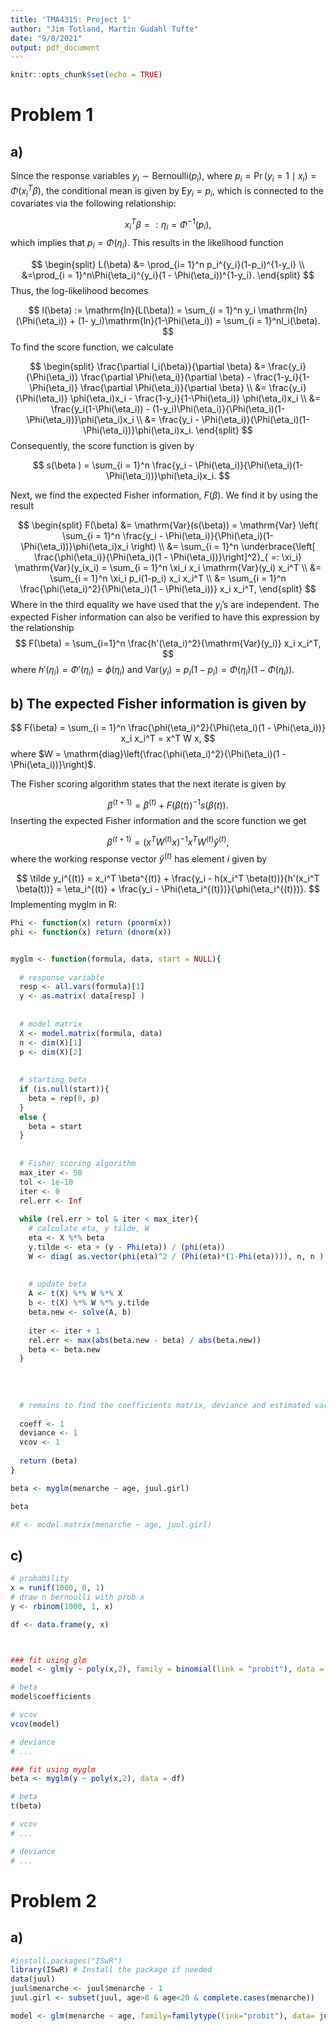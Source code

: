 ```yaml
---
title: 'TMA4315: Project 1'
author: "Jim Totland, Martin Gudahl Tufte"
date: "9/8/2021"
output: pdf_document
---
```


```r
knitr::opts_chunk$set(echo = TRUE)
```
\textcolor{red}{Litt usikker på hva slags notasjon vi skal bruke, f. eks. boldface for vektorer eller ikke? Bare si ifra hvis du vil ha noe spesifikit:)}

# Problem 1
## a)
Since the response variables $y_i \sim \mathrm{Bernoulli}(p_i)$, where $p_i = \Pr(y_i=1 \mid x_i) = \Phi(x_i^T \beta)$, the conditional mean is given by $\mathrm{E}y_i = p_i$, which is connected to the covariates via the following relationship:

$$
x_i^T\beta =: \eta_i = \Phi^{-1}(p_i),
$$
which implies that $p_i = \Phi(\eta_i)$. This results in the likelihood function

$$
\begin{split}
L(\beta) &= \prod_{i= 1}^n p_i^{y_i}(1-p_i)^{1-y_i} \\
&=\prod_{i = 1}^n\Phi(\eta_i)^{y_i}(1 - \Phi(\eta_i))^{1-y_i}.
\end{split}
$$
Thus, the log-likelihood becomes

$$
l(\beta) := \mathrm{ln}(L(\beta)) = \sum_{i = 1}^n y_i \mathrm{ln}(\Phi(\eta_i)) + (1- y_i)\mathrm{ln}(1-\Phi(\eta_i)) = \sum_{i = 1}^nl_i(\beta).
$$
To find the score function, we calculate

$$
\begin{split}
  \frac{\partial l_i(\beta)}{\partial \beta} &= \frac{y_i}{\Phi(\eta_i)} \frac{\partial
  \Phi(\eta_i)}{\partial   \beta} - \frac{1-y_i}{1-\Phi(\eta_i)} \frac{\partial \Phi(\eta_i)}{\partial \beta} \\
  &= \frac{y_i}{\Phi(\eta_i)} \phi(\eta_i)x_i - \frac{1-y_i}{1-\Phi(\eta_i)} \phi(\eta_i)x_i \\
  &= \frac{y_i(1-\Phi(\eta_i)) - (1-y_i)\Phi(\eta_i)}{\Phi(\eta_i)(1-\Phi(\eta_i))}\phi(\eta_i)x_i \\
  &= \frac{y_i - \Phi(\eta_i)}{\Phi(\eta_i)(1-\Phi(\eta_i))}\phi(\eta_i)x_i.
\end{split}
$$
Consequently, the score function is given by 

$$
s(\beta ) = \sum_{i = 1}^n \frac{y_i - \Phi(\eta_i)}{\Phi(\eta_i)(1-\Phi(\eta_i))}\phi(\eta_i)x_i.
$$

Next, we find the expected Fisher information, $F(\beta)$. We find it by using the result

$$
\begin{split}
  F(\beta) &= \mathrm{Var}(s(\beta)) = \mathrm{Var} \left( \sum_{i = 1}^n \frac{y_i - \Phi(\eta_i)}{\Phi(\eta_i)(1-\Phi(\eta_i))}\phi(\eta_i)x_i \right) \\
  &= \sum_{i = 1}^n \underbrace{\left[ \frac{\phi(\eta_i)}{\Phi(\eta_i)(1 - \Phi(\eta_i))}\right]^2}_{ =: \xi_i} \mathrm{Var}(y_ix_i) = \sum_{i = 1}^n \xi_i x_i \mathrm{Var}(y_i) x_i^T \\
  &= \sum_{i = 1}^n \xi_i p_i(1-p_i) x_i x_i^T \\
  &= \sum_{i = 1}^n \frac{\phi(\eta_i)^2}{\Phi(\eta_i)(1 - \Phi(\eta_i))} x_i x_i^T,
\end{split}
$$
Where in the third equality we have used that the $y_i$'s are independent. The expected Fisher information can also be verified to have this expression by the relationship
$$
  F(\beta) = \sum_{i=1}^n \frac{h'(\eta_i)^2}{\mathrm{Var}(y_i)} x_i x_i^T,
$$
where $h'(\eta_i) = \Phi'(\eta_i) = \phi(\eta_i)$ and $\mathrm{Var}(y_i) = p_i(1-p_i) = \Phi(\eta_i)(1-\Phi(\eta_i))$.

 
## b) The expected Fisher information is given by

$$
  F(\beta) = \sum_{i = 1}^n \frac{\phi(\eta_i)^2}{\Phi(\eta_i)(1 - \Phi(\eta_i))} x_i x_i^T = x^T W x,
$$
where $W = \mathrm{diag}\left(\frac{\phi(\eta_i)^2}{\Phi(\eta_i)(1 - \Phi(\eta_i))}\right)$.

The Fisher scoring algorithm states that the next iterate is given by

$$
  \beta^{(t+1)} = \beta^{(t)} + F(\beta(t))^{-1} s(\beta(t)).
$$
Inserting the expected Fisher information and the score function we get

$$
  \beta^{(t+1)} = (x^T W^{(t)} x)^{-1} x^T W^{(t)} \tilde y^{(t)},
$$
where the working response vector $\tilde y^{(t)}$ has element $i$ given by

$$
  \tilde y_i^{(t)} = x_i^T \beta^{(t)} + \frac{y_i - h(x_i^T \beta(t))}{h'(x_i^T \beta(t))} = \eta_i^{(t)} + \frac{y_i - \Phi(\eta_i^{(t)})}{\phi(\eta_i^{(t)})}.
$$
Implementing myglm in R:

```r
Phi <- function(x) return (pnorm(x))
phi <- function(x) return (dnorm(x))


myglm <- function(formula, data, start = NULL){
  
  # response variable
  resp <- all.vars(formula)[1]
  y <- as.matrix( data[resp] )
  
  
  # model matrix
  X <- model.matrix(formula, data)
  n <- dim(X)[1]
  p <- dim(X)[2]
  
  
  # starting beta
  if (is.null(start)){
    beta = rep(0, p)
  }
  else {
    beta = start
  }
  
  
  # Fisher scoring algorithm
  max_iter <- 50
  tol <- 1e-10
  iter <- 0
  rel.err <- Inf
  
  while (rel.err > tol & iter < max_iter){
    # calculate eta, y tilde, W
    eta <- X %*% beta
    y.tilde <- eta + (y - Phi(eta)) / (phi(eta))
    W <- diag( as.vector(phi(eta)^2 / (Phi(eta)*(1-Phi(eta)))), n, n )
    
    
    # update beta
    A <- t(X) %*% W %*% X
    b <- t(X) %*% W %*% y.tilde
    beta.new <- solve(A, b)
    
    iter <- iter + 1
    rel.err <- max(abs(beta.new - beta) / abs(beta.new))
    beta <- beta.new
  }
  
  
  
  
  # remains to find the coefficients matrix, deviance and estimated variance matrix
  
  coeff <- 1
  deviance <- 1
  vcov <- 1
  
  return (beta)
}

beta <- myglm(menarche ~ age, juul.girl)

beta

#X <- model.matrix(menarche ~ age, juul.girl)

```

## c)

```r

# probability
x = runif(1000, 0, 1)
# draw n bernoulli with prob x
y <- rbinom(1000, 1, x)

df <- data.frame(y, x)



### fit using glm
model <- glm(y ~ poly(x,2), family = binomial(link = "probit"), data = df)

# beta
model$coefficients

# vcov
vcov(model)

# deviance
# ...

### fit using myglm
beta <- myglm(y ~ poly(x,2), data = df)

# beta
t(beta)

# vcov
# ...

# deviance
# ...

```




 
 
# Problem 2
## a)
 
```r
#install.packages("ISwR")
library(ISwR) # Install the package if needed
data(juul)
juul$menarche <- juul$menarche - 1
juul.girl <- subset(juul, age>8 & age<20 & complete.cases(menarche))
```
 
 
```r
model <- glm(menarche ~ age, family=familytype(link="probit"), data= juul.girl)
```

